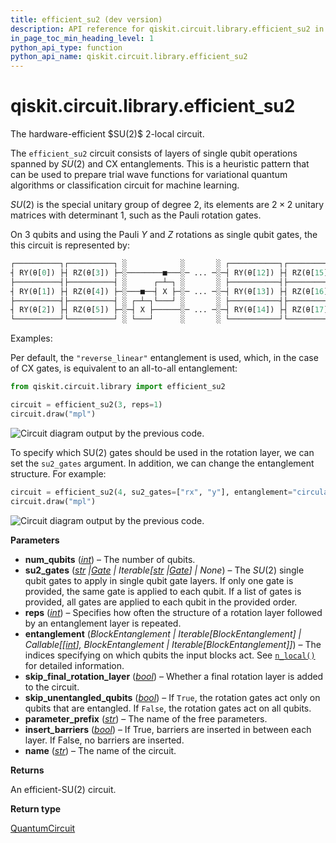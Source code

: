 ```yaml
---
title: efficient_su2 (dev version)
description: API reference for qiskit.circuit.library.efficient_su2 in the dev version of qiskit
in_page_toc_min_heading_level: 1
python_api_type: function
python_api_name: qiskit.circuit.library.efficient_su2
---
```


<span id="qiskit-circuit-library-efficient-su2" />

# qiskit.circuit.library.efficient\_su2

<Function id="qiskit.circuit.library.efficient_su2" isDedicatedPage={true} github="https://github.com/Qiskit/qiskit/tree/main/qiskit/circuit/library/n_local/efficient_su2.py#L31-L134" signature="qiskit.circuit.library.efficient_su2(num_qubits, su2_gates=None, entanglement='reverse_linear', reps=3, skip_unentangled_qubits=False, skip_final_rotation_layer=False, parameter_prefix='θ', insert_barriers=False, name='EfficientSU2')">
  The hardware-efficient $SU(2)$ 2-local circuit.

  The `efficient_su2` circuit consists of layers of single qubit operations spanned by $SU(2)$ and CX entanglements. This is a heuristic pattern that can be used to prepare trial wave functions for variational quantum algorithms or classification circuit for machine learning.

  $SU(2)$ is the special unitary group of degree 2, its elements are $2 \times 2$ unitary matrices with determinant 1, such as the Pauli rotation gates.

  On 3 qubits and using the Pauli $Y$ and $Z$ rotations as single qubit gates, the this circuit is represented by:

  ```python
  ┌──────────┐┌──────────┐ ░            ░       ░ ┌───────────┐┌───────────┐
  ┤ RY(θ[0]) ├┤ RZ(θ[3]) ├─░────────■───░─ ... ─░─┤ RY(θ[12]) ├┤ RZ(θ[15]) ├
  ├──────────┤├──────────┤ ░      ┌─┴─┐ ░       ░ ├───────────┤├───────────┤
  ┤ RY(θ[1]) ├┤ RZ(θ[4]) ├─░───■──┤ X ├─░─ ... ─░─┤ RY(θ[13]) ├┤ RZ(θ[16]) ├
  ├──────────┤├──────────┤ ░ ┌─┴─┐└───┘ ░       ░ ├───────────┤├───────────┤
  ┤ RY(θ[2]) ├┤ RZ(θ[5]) ├─░─┤ X ├──────░─ ... ─░─┤ RY(θ[14]) ├┤ RZ(θ[17]) ├
  └──────────┘└──────────┘ ░ └───┘      ░       ░ └───────────┘└───────────┘
  ```

  Examples:

  Per default, the `"reverse_linear"` entanglement is used, which, in the case of CX gates, is equivalent to an all-to-all entanglement:

  ```python
  from qiskit.circuit.library import efficient_su2

  circuit = efficient_su2(3, reps=1)
  circuit.draw("mpl")
  ```

  ![Circuit diagram output by the previous code.](/docs/images/api/qiskit/dev/qiskit-circuit-library-efficient_su2-1.avif)

  To specify which SU(2) gates should be used in the rotation layer, we can set the `su2_gates` argument. In addition, we can change the entanglement structure. For example:

  ```python
  circuit = efficient_su2(4, su2_gates=["rx", "y"], entanglement="circular", reps=1)
  circuit.draw("mpl")
  ```

  ![Circuit diagram output by the previous code.](/docs/images/api/qiskit/dev/qiskit-circuit-library-efficient_su2-2.avif)

  **Parameters**

  *   **num\_qubits** ([*int*](https://docs.python.org/3/library/functions.html#int "(in Python v3.14)")) – The number of qubits.
  *   **su2\_gates** ([*str*](https://docs.python.org/3/library/stdtypes.html#str "(in Python v3.14)")  *|*[*Gate*](qiskit.circuit.Gate "qiskit.circuit.Gate") *| Iterable\[*[*str*](https://docs.python.org/3/library/stdtypes.html#str "(in Python v3.14)")  *|*[*Gate*](qiskit.circuit.Gate "qiskit.circuit.Gate")*] | None*) – The $SU(2)$ single qubit gates to apply in single qubit gate layers. If only one gate is provided, the same gate is applied to each qubit. If a list of gates is provided, all gates are applied to each qubit in the provided order.
  *   **reps** ([*int*](https://docs.python.org/3/library/functions.html#int "(in Python v3.14)")) – Specifies how often the structure of a rotation layer followed by an entanglement layer is repeated.
  *   **entanglement** (*BlockEntanglement | Iterable\[BlockEntanglement] | Callable\[\[*[*int*](https://docs.python.org/3/library/functions.html#int "(in Python v3.14)")*], BlockEntanglement | Iterable\[BlockEntanglement]]*) – The indices specifying on which qubits the input blocks act. See [`n_local()`](qiskit.circuit.library.n_local "qiskit.circuit.library.n_local") for detailed information.
  *   **skip\_final\_rotation\_layer** ([*bool*](https://docs.python.org/3/library/functions.html#bool "(in Python v3.14)")) – Whether a final rotation layer is added to the circuit.
  *   **skip\_unentangled\_qubits** ([*bool*](https://docs.python.org/3/library/functions.html#bool "(in Python v3.14)")) – If `True`, the rotation gates act only on qubits that are entangled. If `False`, the rotation gates act on all qubits.
  *   **parameter\_prefix** ([*str*](https://docs.python.org/3/library/stdtypes.html#str "(in Python v3.14)")) – The name of the free parameters.
  *   **insert\_barriers** ([*bool*](https://docs.python.org/3/library/functions.html#bool "(in Python v3.14)")) – If True, barriers are inserted in between each layer. If False, no barriers are inserted.
  *   **name** ([*str*](https://docs.python.org/3/library/stdtypes.html#str "(in Python v3.14)")) – The name of the circuit.

  **Returns**

  An efficient-SU(2) circuit.

  **Return type**

  [QuantumCircuit](qiskit.circuit.QuantumCircuit "qiskit.circuit.QuantumCircuit")
</Function>

